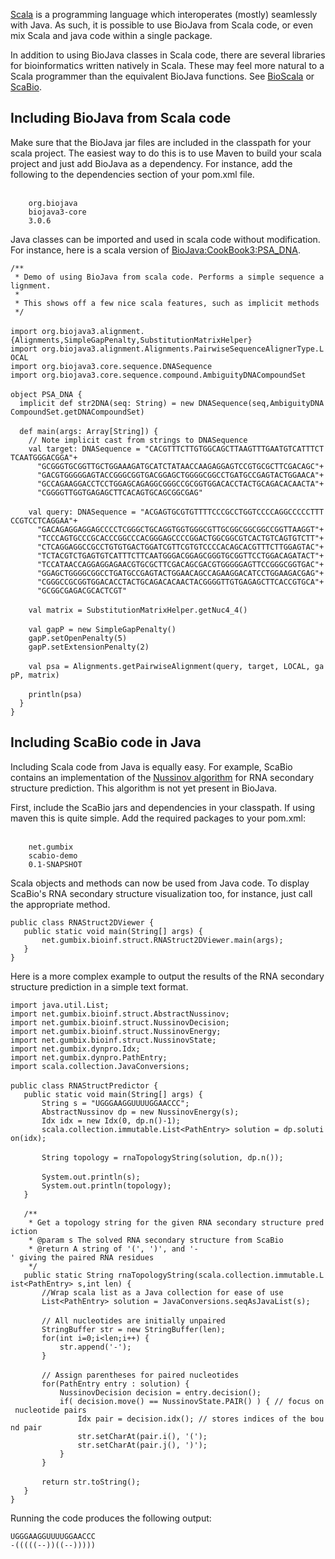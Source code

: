[http://en.wikipedia.org/wiki/Scala_(programming_language) Scala] is a programming language which interoperates (mostly) seamlessly with Java. As such, it is possible to use BioJava from Scala code, or even mix Scala and java code within a single package.

In addition to using BioJava classes in Scala code, there are several libraries for bioinformatics written natively in Scala. These may feel more natural to a Scala programmer than the equivalent BioJava functions. See [http://sourceforge.net/projects/bioscala/ BioScala] or [http://www.mi.hs-mannheim.de/gumbel/en/forschung/scabio/ ScaBio].

== Including BioJava from Scala code ==

Make sure that the BioJava jar files are included in the classpath for your scala project. The easiest way to do this is to use Maven to build your scala project and just add BioJava as a dependency. For instance, add the following to the dependencies section of your pom.xml file.

 <dependency>
     <groupId>org.biojava</groupId>
     <artifactId>biojava3-core</artifactId>
     <version>3.0.6</version>
 </dependency>

Java classes can be imported and used in scala code without modification. For instance, here is a scala version of [[BioJava:CookBook3:PSA_DNA]].

 /**
  * Demo of using BioJava from scala code. Performs a simple sequence alignment.
  *
  * This shows off a few nice scala features, such as implicit methods
  */
 
 import org.biojava3.alignment.{Alignments,SimpleGapPenalty,SubstitutionMatrixHelper}
 import org.biojava3.alignment.Alignments.PairwiseSequenceAlignerType.LOCAL
 import org.biojava3.core.sequence.DNASequence
 import org.biojava3.core.sequence.compound.AmbiguityDNACompoundSet
 
 object PSA_DNA {
   implicit def str2DNA(seq: String) = new DNASequence(seq,AmbiguityDNACompoundSet.getDNACompoundSet)
 
   def main(args: Array[String]) {
     // Note implicit cast from strings to DNASequence
     val target: DNASequence = "CACGTTTCTTGTGGCAGCTTAAGTTTGAATGTCATTTCTTCAATGGGACGGA"+
       "GCGGGTGCGGTTGCTGGAAAGATGCATCTATAACCAAGAGGAGTCCGTGCGCTTCGACAGC"+
       "GACGTGGGGGAGTACCGGGCGGTGACGGAGCTGGGGCGGCCTGATGCCGAGTACTGGAACA"+
       "GCCAGAAGGACCTCCTGGAGCAGAGGCGGGCCGCGGTGGACACCTACTGCAGACACAACTA"+
       "CGGGGTTGGTGAGAGCTTCACAGTGCAGCGGCGAG"
 
     val query: DNASequence = "ACGAGTGCGTGTTTTCCCGCCTGGTCCCCAGGCCCCCTTTCCGTCCTCAGGAA"+
       "GACAGAGGAGGAGCCCCTCGGGCTGCAGGTGGTGGGCGTTGCGGCGGCGGCCGGTTAAGGT"+
       "TCCCAGTGCCCGCACCCGGCCCACGGGAGCCCCGGACTGGCGGCGTCACTGTCAGTGTCTT"+
       "CTCAGGAGGCCGCCTGTGTGACTGGATCGTTCGTGTCCCCACAGCACGTTTCTTGGAGTAC"+
       "TCTACGTCTGAGTGTCATTTCTTCAATGGGACGGAGCGGGTGCGGTTCCTGGACAGATACT"+
       "TCCATAACCAGGAGGAGAACGTGCGCTTCGACAGCGACGTGGGGGAGTTCCGGGCGGTGAC"+
       "GGAGCTGGGGCGGCCTGATGCCGAGTACTGGAACAGCCAGAAGGACATCCTGGAAGACGAG"+
       "CGGGCCGCGGTGGACACCTACTGCAGACACAACTACGGGGTTGTGAGAGCTTCACCGTGCA"+
       "GCGGCGAGACGCACTCGT"
 
     val matrix = SubstitutionMatrixHelper.getNuc4_4()
 
     val gapP = new SimpleGapPenalty()
     gapP.setOpenPenalty(5)
     gapP.setExtensionPenalty(2)
 
     val psa = Alignments.getPairwiseAlignment(query, target, LOCAL, gapP, matrix)
 
     println(psa)
   }
 }

== Including ScaBio code in Java ==

Including Scala code from Java is equally easy. For example, ScaBio contains an implementation of the [[wp:Nucleic acid structure prediction#Dynamic programming algorithms|Nussinov algorithm]] for RNA secondary structure prediction. This algorithm is not yet present in BioJava.

First, include the ScaBio jars and dependencies in your classpath. If using maven this is quite simple. Add the required packages to your pom.xml:

 <dependency>
     <groupId>net.gumbix</groupId>
     <artifactId>scabio-demo</artifactId>
     <version>0.1-SNAPSHOT</version>
 </dependency>

Scala objects and methods can now be used from Java code. To display ScaBio's RNA secondary structure visualization too, for instance, just call the appropriate method.

 public class RNAStruct2DViewer {
 	public static void main(String[] args) {
 		net.gumbix.bioinf.struct.RNAStruct2DViewer.main(args);
 	}
 }

Here is a more complex example to output the results of the RNA secondary structure prediction in a simple text format.
 
 import java.util.List;
 import net.gumbix.bioinf.struct.AbstractNussinov;
 import net.gumbix.bioinf.struct.NussinovDecision;
 import net.gumbix.bioinf.struct.NussinovEnergy;
 import net.gumbix.bioinf.struct.NussinovState;
 import net.gumbix.dynpro.Idx;
 import net.gumbix.dynpro.PathEntry;
 import scala.collection.JavaConversions;
 
 public class RNAStructPredictor {
 	public static void main(String[] args) {
 		String s = "UGGGAAGGUUUUGGAACCC";
 		AbstractNussinov dp = new NussinovEnergy(s);
 		Idx idx = new Idx(0, dp.n()-1);
 		scala.collection.immutable.List<PathEntry<NussinovDecision>> solution = dp.solution(idx);
 
 		String topology = rnaTopologyString(solution, dp.n());
 
 		System.out.println(s);
 		System.out.println(topology);
 	}
 
 	/**
 	 * Get a topology string for the given RNA secondary structure prediction
 	 * @param s The solved RNA secondary structure from ScaBio
 	 * @return A string of '(', ')', and '-' giving the paired RNA residues
 	 */
 	public static String rnaTopologyString(scala.collection.immutable.List<PathEntry<NussinovDecision>> s,int len) {
 		//Wrap scala list as a Java collection for ease of use
 		List<PathEntry<NussinovDecision>> solution = JavaConversions.seqAsJavaList(s);
 
 		// All nucleotides are initially unpaired
 		StringBuffer str = new StringBuffer(len);
 		for(int i=0;i<len;i++) {
 			str.append('-');
 		}
 
 		// Assign parentheses for paired nucleotides
 		for(PathEntry<NussinovDecision> entry : solution) {
 			NussinovDecision decision = entry.decision();
 			if( decision.move() == NussinovState.PAIR() ) { // focus on nucleotide pairs
 				Idx pair = decision.idx(); // stores indices of the bound pair
 				str.setCharAt(pair.i(), '(');
 				str.setCharAt(pair.j(), ')');
 			}
 		}
 
 		return str.toString();
 	}
 }

Running the code produces the following output:

 UGGGAAGGUUUUGGAACCC
 -(((((--))((--)))))